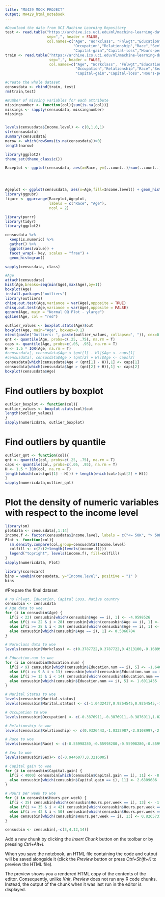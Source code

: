 ---
title: "MA429 MOCK PROJECT"
output: MA429_html_notebook
---

```{r}
#Download the data from UCI Machine Learning Repository
test <- read.table("https://archive.ics.uci.edu/ml/machine-learning-databases/adult/adult.test", skip=1, 
                   sep=",", header = FALSE,
                   col.names=c("Age", "Workclass", "Fnlwgt","Education","Education-num","Marital-status",
                               "Occupation","Relationship","Race","Sex",
                               "Capital-gain","Capital-loss","Hours-per-week","Native-country","Income-level"), na.strings = " ?")
train <- read.table("https://archive.ics.uci.edu/ml/machine-learning-databases/adult/adult.data",
                    sep=",", header = FALSE,
                    col.names=c("Age", "Workclass", "Fnlwgt","Education","Education-num","Marital-status",
                                "Occupation","Relationship","Race","Sex",
                                "Capital-gain","Capital-loss","Hours-per-week","Native-country","Income-level"), na.strings = " ?")


```


```{r}
#Create the whole dataset
censusdata <- rbind(train, test)
rm(train,test)

#Number of missing variables for each attribute
missingnumber <- function(col){sum(is.na(col))}
missings <- sapply(censusdata, missingnumber)
missings


levels(censusdata$Income.level) <- c(0,1,0,1)
str(censusdata)
summary(censusdata)
narow <- which(rowSums(is.na(censusdata))>0) 
length(narow)

```

```{r}
library(ggplot2)
theme_set(theme_classic())

Raceplot <- ggplot(censusdata, aes(x=Race, y=(..count..)/sum(..count..), fill=Income.level)) + geom_bar(stat = "count") + coord_flip() + theme(text = element_text(size=20)) 




Ageplot <- ggplot(censusdata, aes(x=Age,fill=Income.level)) + geom_histogram(stat = "count") + theme(text = element_text(size=20))
library(ggpubr)
figure <- ggarrange(Raceplot,Ageplot,
                    labels = c("Race", "Age"),
                    ncol = 2)

```


```{r}
library(purrr)
library(tidyr)
library(ggplot2)

censusdata %>%
  keep(is.numeric) %>% 
  gather() %>% 
  ggplot(aes(value)) +
  facet_wrap(~ key, scales = "free") +
  geom_histogram()

sapply(censusdata, class)
```


```{r}
#Age
attach(censusdata)
hist(Age,breaks=seq(min(Age),max(Age),by=1))
boxplot(Age)
install.packages("outliers")
library(outliers)
chisq.out.test(Age,variance = var(Age),opposite = TRUE)
chisq.out.test(Age,variance = var(Age),opposite = FALSE)
qqnorm(Age, main = "Normal QQ Plot - ylarge")
qqline(Age, col = "red")
```

```{r}
outlier_values <- boxplot.stats(Age)$out
boxplot(Age, main="Age", boxwex=0.1)
mtext(paste("Outliers: ", paste(outlier_values, collapse=", ")), cex=0.6)
qnt <- quantile(Age, probs=c(.25, .75), na.rm = T)
caps <- quantile(Age, probs=c(.05, .95), na.rm = T)
H <- 1.5 * IQR(Age, na.rm = T)
#censusdata[, censusdata$Age < (qnt[1] - H)]$Age <- caps[1]
#censusdata[, censusdata$Age > (qnt[2] + H)]$Age <- caps[2]
censusdata[which(censusdata$Age < (qnt[1] - H)),1] <- caps[1]
censusdata[which(censusdata$Age > (qnt[2] + H)),1] <- caps[2]
boxplot(censusdata$Age)
```
# Find outliers by boxplot
```{r}
outlier_boxplot <- function(col){
outlier_values <- boxplot.stats(col)$out
length(outlier_values)
}
sapply(numericdata, outlier_boxplot)
```
# Find outliers by quantile
```{r}
outlier_qnt <- function(col){
qnt <- quantile(col, probs=c(.25, .75), na.rm = T)
caps <- quantile(col, probs=c(.05, .95), na.rm = T)
H <- 1.5 * IQR(col, na.rm = T)
length(which(col<(qnt[1] - H))) + length(which(col>(qnt[2] + H)))
}
sapply(numericdata,outlier_qnt)
```

# Plot the density of numeric variables with respect to the income level
```{r}
library(sm)
plotdata <- censusdata[,1:14]
income.f <- factor(censusdata$Income.level, labels = c("<= 50K", "> 50K"))
Plot <- function(col){
  sm.density.compare(col,group=censusdata$Income.level)
  colfill <- c(2:(2+length(levels(income.f))))
  legend("topright", levels(income.f), fill=colfill)
}
sapply(numericdata, Plot)
```

```{r}
library(scorecard)
bins = woebin(censusdata, y="Income.level", positive = "1" )
bins
```

#Prepare the final dataset
```{r}
# no Fnlwgt, Education, Capital Loss, Native country
censusbin <- censusdata
# Age data to woe
for (i in censusbin$Age) {
  if(i < 22) censusbin[which(censusbin$Age == i), 1] <- -4.9598526
  else if(i >= 22 & i < 28) censusbin[which(censusbin$Age == i), 1] <- -1.8199929
  else if(i >= 28 & i < 36) censusbin[which(censusbin$Age == i), 1] <- -0.1803384
  else censusbin[which(censusbin$Age == i), 1] <- 0.5066784
}

# Workclass data to woe
levels(censusbin$Workclass) <- c(0.3787722,0.3787722,0.4313100,-0.1689937,0.4313100,0.4313100,0.4313100,0.4313100)

# Education.num to woe
for (i in censusbin$Education.num) {
  if(i < 9) censusbin[which(censusbin$Education.num == i), 5] <- -1.6466314
  else if(i >= 9 & i < 13) censusbin[which(censusbin$Education.num == i), 5] <- -0.3491833
  else if(i >= 13 & i < 14) censusbin[which(censusbin$Education.num == i), 5] <- 0.7868101
  else censusbin[which(censusbin$Education.num == i), 5] <- 1.6011435
}

# Marital Status to woe
levels(censusbin$Marital.status)
levels(censusbin$Marital.status) <- c(-1.0432437,0.9264545,0.9264545,-1.8377340,-1.8377340,-1.3074208,-1.3074208)

# Occupation to woe
levels(censusbin$Occupation) <- c(-0.3876911,-0.3876911,-0.3876911,1.0265102,-1.0493693,-1.0493693,-1.0493693,-2.0814568,-2.0814568,0.9097133,0.0742908,0.0742908,0.0742908,0.0742908)

# Relationship to woe
levels(censusbin$Relationship) <- c(0.9326443,-1.0332987,-2.8108997,-2.8108997,-0.3295475,-0.3295475)

# Race to woe
levels(censusbin$Race) <- c(-0.55998280,-0.55998280,-0.55998280,-0.55998280,0.07646586)

# Sex to woe 
levels(censusbin$Sex)<- c(-0.9446077,0.3216005)

# Capital gain to woe
for (i in censusbin$Capital.gain) {
  if(i < 4000) censusbin[which(censusbin$Capital.gain == i), 11] <- -0.2088651
  else censusbin[which(censusbin$Capital.gain == i), 11] <- 2.6809686
}

# Hours per week to woe
for (i in censusbin$Hours.per.week) {
  if(i < 35) censusbin[which(censusbin$Hours.per.week == i), 13] <- -1.5001688
  else if(i >= 35 & i < 42) censusbin[which(censusbin$Hours.per.week == i), 13] <- -0.2069379
  else if(i >= 42 & i < 50) censusbin[which(censusbin$Hours.per.week == i), 13] <- 0.5038628
  else censusbin[which(censusbin$Hours.per.week == i), 13] <- 0.8265737
}

censusbin <- censusbin[,-c(3,4,12,14)]
```
Add a new chunk by clicking the *Insert Chunk* button on the toolbar or by pressing *Ctrl+Alt+I*.

When you save the notebook, an HTML file containing the code and output will be saved alongside it (click the *Preview* button or press *Ctrl+Shift+K* to preview the HTML file).

The preview shows you a rendered HTML copy of the contents of the editor. Consequently, unlike *Knit*, *Preview* does not run any R code chunks. Instead, the output of the chunk when it was last run in the editor is displayed.
